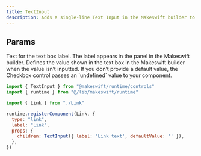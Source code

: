 ```yaml
---
title: TextInput
description: Adds a single-line Text Input in the Makeswift builder to visually edit a `string` prop. 
---
```



## Params

<ParamField query="label" type="string" default="Text">
  Text for the text box label. The label appears in the panel in the Makeswift builder.
</ParamField>

<ParamField query="defaultValue" type="string" default="undefined">
  Defines the value shown in the text box in the Makeswift builder when the
  value isn’t inputted. If you don’t provide a default value, the Checkbox control
  passes an `undefined` value to your component.
</ParamField>



<RequestExample>

```jsx /components/Link/Link.makeswift.js
import { TextInput } from "@makeswift/runtime/controls"
import { runtime } from "@/lib/makeswift/runtime"

import { Link } from "./Link"

runtime.registerComponent(Link, {
  type: "link",
  label: "Link",
  props: {
    children: TextInput({ label: 'Link text', defaultValue: '' }),
  },
})
```

</RequestExample>